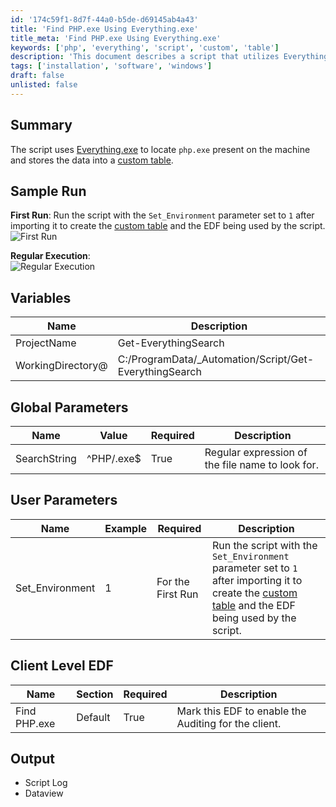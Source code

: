 ```yaml
---
id: '174c59f1-8d7f-44a0-b5de-d69145ab4a43'
title: 'Find PHP.exe Using Everything.exe'
title_meta: 'Find PHP.exe Using Everything.exe'
keywords: ['php', 'everything', 'script', 'custom', 'table']
description: 'This document describes a script that utilizes Everything.exe to locate php.exe on a machine and store the results in a custom table. It includes instructions for the first run and regular execution, along with parameter details and output expectations.'
tags: ['installation', 'software', 'windows']
draft: false
unlisted: false
---
```

## Summary

The script uses [Everything.exe](https://www.voidtools.com/) to locate `php.exe` present on the machine and stores the data into a [custom table](https://proval.itglue.com/DOC-5078775-16245130).

## Sample Run

**First Run**: Run the script with the `Set_Environment` parameter set to `1` after importing it to create the [custom table](https://proval.itglue.com/DOC-5078775-16245130) and the EDF being used by the script.  
![First Run](../../../static/img/Locate-PHP.exe/image_1.png)

**Regular Execution**:  
![Regular Execution](../../../static/img/Locate-PHP.exe/image_2.png)

## Variables

| Name                | Description                     |
|---------------------|---------------------------------|
| ProjectName         | Get-EverythingSearch            |
| WorkingDirectory@   | C:/ProgramData/_Automation/Script/Get-EverythingSearch |

## Global Parameters

| Name         | Value         | Required | Description                                        |
|--------------|---------------|----------|----------------------------------------------------|
| SearchString | ^PHP/.exe$    | True     | Regular expression of the file name to look for.  |

## User Parameters

| Name            | Example | Required                | Description                                                                                          |
|-----------------|---------|-------------------------|------------------------------------------------------------------------------------------------------|
| Set_Environment  | 1       | For the First Run       | Run the script with the `Set_Environment` parameter set to `1` after importing it to create the [custom table](https://proval.itglue.com/DOC-5078775-16245130) and the EDF being used by the script. |

## Client Level EDF

| Name          | Section  | Required | Description                                              |
|---------------|----------|----------|----------------------------------------------------------|
| Find PHP.exe  | Default  | True     | Mark this EDF to enable the Auditing for the client.     |

## Output

- Script Log
- Dataview












